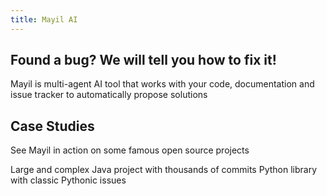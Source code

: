 ```yaml
---
title: Mayil AI
---
```


## Found a bug? We will tell you how to fix it!

Mayil is multi-agent AI tool that works with your code, documentation and issue tracker to automatically propose solutions


## Case Studies

See Mayil in action on some famous open source projects

<CardGroup cols={2}>
  <Card
    title="Elastisearch"
    icon="up-right-from-square"
    href="https://github.com/Mayil-AI/elasticsearch-demo/issues"
  >
  Large and complex Java project with thousands of commits
  </Card>
  <Card
    title="Spotify/Luigi"
    icon="up-right-from-square"
    href="https://github.com/Mayil-AI/spotify-luigi-demo/issues"
  >
    Python library with classic Pythonic issues
  </Card>
</CardGroup>

